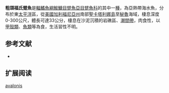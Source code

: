 {{Speciesbox
| name = 粗頜福氏躄魚
| image = 
| image_width = 250px
| status = LC
| status_system = IUCN3.1
| genus = Fowlerichthys
| species = avalonis
| authority = [[Jordan_&_Starks|Jordan & Starks]], 1907
| synonyms = *''Antennarius avalonis,Jordan & Starks, 1907''
}}

'''粗頜福氏躄魚'''是[[輻鰭魚綱|輻鰭魚綱]][[鮟鱇目|鮟鱇目]][[躄魚亞目|躄魚亞目]][[躄魚科|躄魚科]]的其中一[[種|種]]，為亞熱帶海水魚，分布於東[[太平洋|太平洋]]區，從[[美國|美國]][[加利福尼亞州|加利福尼亞州]]南部[[聖卡塔利娜島|聖卡塔利娜島]]至[[秘魯|秘魯]]海域，棲息深度0-300公尺，體長可達33公分，棲息在沙泥沉積的岩礁區、[[潮間帶|潮間帶]]，肉食性，以[[甲殼類|甲殼類]]、[[魚類|魚類]]等為食，生活習性不明。
==参考文献==
{{refbegin}}
*{{FishBase_species|genus=Fowlerichthys|species=avalonis |year=2014|month=2}}
{{refend}}
== 扩展阅读 ==
{{refbegin}}
{{wikispecies-inline|Fowlerichthys avalonis |粗頜福氏躄魚}}
{{refend}}
{{Taxonbar|from=Q5595334}}

[[Category:福氏躄魚屬|avalonis]]


{{魚類小作品}}